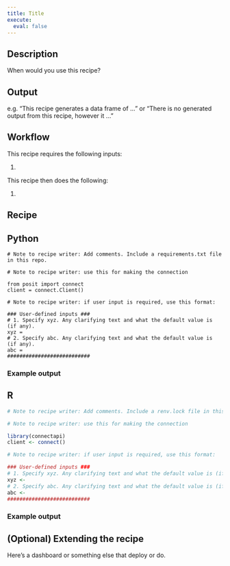 ```yaml
---
title: Title
execute: 
  eval: false
---
```


## Description 

When would you use this recipe?

## Output

e.g. "This recipe generates a data frame of ..." or "There is no generated output from this recipe, however it ..."

## Workflow
This recipe requires the following inputs:

1. 

This recipe then does the following:

1.

## Recipe

:::{.panel-tabset group="language"}

## Python

```.python
# Note to recipe writer: Add comments. Include a requirements.txt file in this repo.

# Note to recipe writer: use this for making the connection

from posit import connect
client = connect.Client() 

# Note to recipe writer: if user input is required, use this format:

### User-defined inputs ###
# 1. Specify xyz. Any clarifying text and what the default value is (if any).
xyz = 
# 2. Specify abc. Any clarifying text and what the default value is (if any).  
abc = 
###########################

```
### Example output

## R

```.r
# Note to recipe writer: Add comments. Include a renv.lock file in this repo.

# Note to recipe writer: use this for making the connection

library(connectapi)
client <- connect()

# Note to recipe writer: if user input is required, use this format:

### User-defined inputs ###
# 1. Specify xyz. Any clarifying text and what the default value is (if any).
xyz <- 
# 2. Specify abc. Any clarifying text and what the default value is (if any).  
abc <- 
###########################

```

### Example output

:::

## (Optional) Extending the recipe

Here's a dashboard or something else that deploy or do.